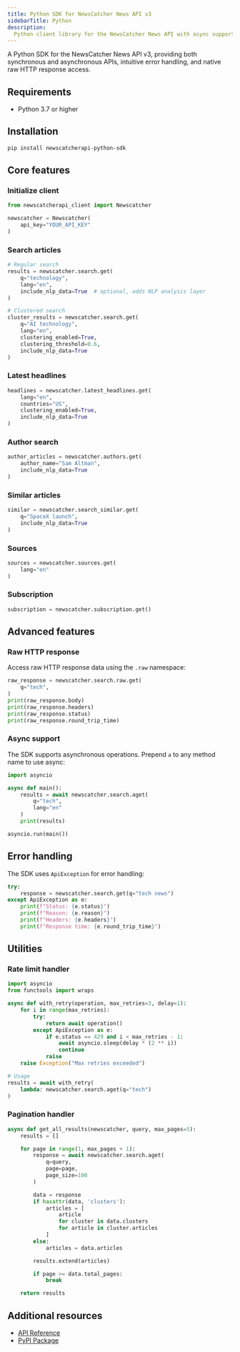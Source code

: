 ```yaml
---
title: Python SDK for NewsCatcher News API v3
sidebarTitle: Python
description:
  Python client library for the NewsCatcher News API with async support
---
```


A Python SDK for the NewsCatcher News API v3, providing both synchronous and
asynchronous APIs, intuitive error handling, and native raw HTTP response
access.

## Requirements

- Python 3.7 or higher

## Installation

```bash
pip install newscatcherapi-python-sdk
```

## Core features

### Initialize client

```python
from newscatcherapi_client import Newscatcher

newscatcher = Newscatcher(
    api_key="YOUR_API_KEY"
)
```

### Search articles

```python
# Regular search
results = newscatcher.search.get(
    q="technology",
    lang="en",
    include_nlp_data=True  # optional, adds NLP analysis layer
)

# Clustered search
cluster_results = newscatcher.search.get(
    q="AI technology",
    lang="en",
    clustering_enabled=True,
    clustering_threshold=0.6,
    include_nlp_data=True
)
```

### Latest headlines

```python
headlines = newscatcher.latest_headlines.get(
    lang="en",
    countries="US",
    clustering_enabled=True,
    include_nlp_data=True
)
```

### Author search

```python
author_articles = newscatcher.authors.get(
    author_name="Sam Altman",
    include_nlp_data=True
)
```

### Similar articles

```python
similar = newscatcher.search_similar.get(
    q="SpaceX launch",
    include_nlp_data=True
)
```

### Sources

```python
sources = newscatcher.sources.get(
    lang="en"
)
```

### Subscription

```python
subscription = newscatcher.subscription.get()
```

## Advanced features

### Raw HTTP response

Access raw HTTP response data using the `.raw` namespace:

```python
raw_response = newscatcher.search.raw.get(
    q="tech",
)
print(raw_response.body)
print(raw_response.headers)
print(raw_response.status)
print(raw_response.round_trip_time)
```

### Async support

The SDK supports asynchronous operations. Prepend `a` to any method name to use
async:

```python
import asyncio

async def main():
    results = await newscatcher.search.aget(
        q="tech",
        lang="en"
    )
    print(results)

asyncio.run(main())
```

## Error handling

The SDK uses `ApiException` for error handling:

```python
try:
    response = newscatcher.search.get(q="tech news")
except ApiException as e:
    print(f"Status: {e.status}")
    print(f"Reason: {e.reason}")
    print(f"Headers: {e.headers}")
    print(f"Response time: {e.round_trip_time}")
```

## Utilities

### Rate limit handler

```python
import asyncio
from functools import wraps

async def with_retry(operation, max_retries=3, delay=1):
    for i in range(max_retries):
        try:
            return await operation()
        except ApiException as e:
            if e.status == 429 and i < max_retries - 1:
                await asyncio.sleep(delay * (2 ** i))
                continue
            raise
    raise Exception("Max retries exceeded")

# Usage
results = await with_retry(
    lambda: newscatcher.search.aget(q="tech")
)
```

### Pagination handler

```python
async def get_all_results(newscatcher, query, max_pages=5):
    results = []

    for page in range(1, max_pages + 1):
        response = await newscatcher.search.aget(
            q=query,
            page=page,
            page_size=100
        )

        data = response
        if hasattr(data, 'clusters'):
            articles = [
                article
                for cluster in data.clusters
                for article in cluster.articles
            ]
        else:
            articles = data.articles

        results.extend(articles)

        if page >= data.total_pages:
            break

    return results
```

## Additional resources

- [API Reference](/v3/api-reference/endpoints/search/search-articles-get)
- [PyPI Package](https://pypi.org/project/newscatcherapi-python-sdk/)
